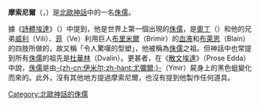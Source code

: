 {{Unreferenced|time=2020-10-30T10:54:22+00:00}}
'''摩索尼爾'''（{{lang-en|Motsognir}}，{{lang-non|Mótsognir}}）是[[北歐神話|北歐神話]]中的一名[[侏儒_(北歐神話)|侏儒]]。

據《[[詩體埃達|詩體埃達]]》（{{lang|en|Poetic Edda}}）中提到，他是世界上第一個出現的[[侏儒_(北歐神話)|侏儒]]，是[[奧丁|奧丁]]（{{lang|en|Odin}}）和他的兄弟[[威利|威利]]（Vili）、[[菲_(北歐神)|菲]]（Ve）利用巨人[[布里米爾|布里米爾]]（Brimir）的[[血液|血液]]和[[布萊恩|布萊恩]]（Blain）的四肢所做的，故又稱「令人驚嘆的型塑」，他被稱為[[侏儒_(北歐神話)|侏儒]]之祖。但神話中也常提到所有[[侏儒_(北歐神話)|侏儒]]的祖先是[[杜華林|杜華林]]（Dvalin）。更甚者，在《[[散文埃達|散文埃達]]》（Prose Edda）中說，[[侏儒_(北歐神話)|侏儒]]是由[[尤彌爾|-{zh-cn:伊米尔;zh-hant:尤彌爾;}-]]（Ymir）屍身上的黑色蛆變化而來的。此外，沒有其他地方提過摩索尼爾，也沒有提到他製作任何道具。



{{北歐神話}}
[[Category:北歐神話的侏儒|Category:北歐神話的侏儒]]